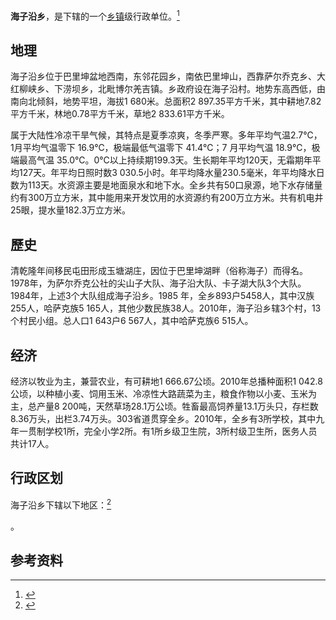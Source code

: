 {{中国乡级行政区|65/22/22/201/000}}

'''海子沿乡'''，是{{PRC admin/fullname|65/22/22/201/000|3}}下辖的一个[[乡镇|乡镇]]级行政单位。<ref>{{PRC admin/ref sgc|{{PRC admin/parent|65/22/22/201/000}}}}</ref>

==地理==
海子沿乡位于巴里坤盆地西南，东邻花园乡，南依巴里坤山，西靠萨尔乔克乡、大红柳峡乡、下涝坝乡，北毗博尔羌吉镇。乡政府设在海子沿村。地势东高西低，由南向北倾斜，地势平坦，海拔1 680米。总面积2 897.35平方千米，其中耕地7.82平方千米，林地0.78平方千米，草地2 833.61平方千米。

属于大陆性冷凉干旱气候，其特点是夏季凉爽，冬季严寒。多年平均气温2.7℃，1月平均气温零下 16.9℃，极端最低气温零下 41.4℃；7 月平均气温 18.9℃，极端最高气温 35.0℃。0℃以上持续期199.3天。生长期年平均120天，无霜期年平均127天。年平均日照时数3 030.5小时。年平均降水量230.5毫米，年平均降水日数为113天。水资源主要是地面泉水和地下水。全乡共有50口泉源，地下水存储量约有300万立方米，其中能用来开发饮用的水资源约有200万立方米。共有机电井25眼，提水量182.3万立方米。

==歷史==
清乾隆年间移民屯田形成玉塘湖庄，因位于巴里坤湖畔（俗称海子）而得名。1978年，为萨尔乔克公社的尖山子大队、海子沿大队、卡子湖大队3个大队。1984年，上述3个大队组成海子沿乡。1985 年，全乡893户5458人，其中汉族255人，哈萨克族5 165人，其他少数民族38人。2010年，海子沿乡辖3个村，13个村民小组。总人口1 643户6 567人，其中哈萨克族6 515人。

==经济==
经济以牧业为主，兼营农业，有可耕地1 666.67公顷。2010年总播种面积1 042.8公顷，以种植小麦、饲用玉米、冷凉性大路蔬菜为主，粮食作物以小麦、玉米为主，总产量8 200吨，天然草场28.1万公顷。牲畜最高饲养量13.1万头只，存栏数8.36万头，出栏3.74万头。303省道贯穿全乡。2010年，全乡有3所学校，其中九年一贯制学校1所，完全小学2所。有1所乡级卫生院，3所村级卫生所，医务人员共计17人。

== 行政区划 ==

海子沿乡下辖以下地区：<ref>{{PRC admin/ref sgc|65/22/22/201/000}}</ref>

{{PRC admin/children|65/22/22/201/000}}。

== 参考资料 ==

{{reflist}}

{{行政区划小作品}}
{{PRC admin/navcat|65/22/22/201/000}}